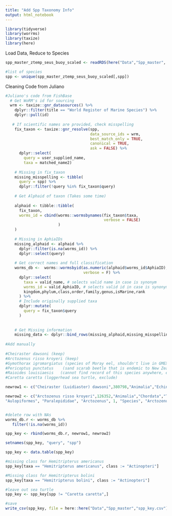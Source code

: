 ```yaml
---
title: "Add Spp Taxonomy Info"
output: html_notebook
---
```


```r
library(tidyverse)
library(worrms)
library(taxize)
library(here)
```

Load Data, Reduce to Species
```r
spp_master_ztemp_seus_buoy_scaled <- readRDS(here("Data","Spp_master", "spp_master_ztemp_seus_buoy_scaled.rds"))

#list of species
spp <- unique(spp_master_ztemp_seus_buoy_scaled[,spp])
```

Cleaning Code from Juliano
```r
#Juliano's code from FishBase
  # Get WoRM's id for sourcing
  wrm <- taxize::gnr_datasources() %>% 
    dplyr::filter(title == "World Register of Marine Species") %>% 
    dplyr::pull(id)
  
   # If scientific names are provided, check misspelling
    fix_taxon <- taxize::gnr_resolve(spp,
                                     data_source_ids = wrm,
                                     best_match_only = TRUE,
                                     canonical = TRUE,
                                     ask = FALSE) %>% 
      dplyr::select(
        query = user_supplied_name,
        taxa = matched_name2)
    
    # Missing in fix_taxon
    missing_misspelling <- tibble(
      query = spp) %>% 
      dplyr::filter(!query %in% fix_taxon$query)
    
    # Get Alphaid of taxon (Takes some time)
    
    alphaid <- tibble::tibble(
      fix_taxon,
      worms_id = cbind(worms::wormsbynames(fix_taxon$taxa,
                                           verbose = FALSE)
                       )
    )
    
    # Missing in AphiaIDs
    missing_alphaid <- alphaid %>% 
      dplyr::filter(is.na(worms_id)) %>% 
      dplyr::select(query)
    
    # Get correct names and full classification
    worms_db <-  worms::wormsbyid(as.numeric(alphaid$worms_id$AphiaID),
                                  verbose = F) %>% 
      dplyr::select(
        taxa = valid_name, # selects valid name in case is synonym
        worms_id = valid_AphiaID, # selects valid id in case is synonym
        kingdom,phylum,class,order,family,genus,isMarine,rank
      ) %>%
      # Include originally supplied taxa
      dplyr::mutate(
        query = fix_taxon$query
      )
    
    
    # Get Missing information
    missing_data <- dplyr::bind_rows(missing_alphaid,missing_misspelling)
    
#Add manually
    	
#Cheiraster dawsoni (keep)
#Arctozenus risso kroyeri (keep)
#Gymothorax igromargiatus (species of Moray eel, shouldn't live in GMEX)
#Pericoptus punctatus    (sand scarab beetle that is endemic to New Zealand, exclude)
#Raioides louisiaesis   (cannot find record of this species anywhere, exclude)
#Caretta caretta (loggerhead sea turtle, exclude)

newrow1 <- c("Cheiraster (Luidiaster) dawsoni",380798,"Animalia","Echinodermata","Asteroidea", "Notomyotida","Benthopectinidae","Cheiraster",1,"Species","Cheiraster dawsoni")

newrow2 <- c("Arctozenus risso kroyeri",126352,"Animalia","Chordata","Teleostei",
"Aulopiformes", "Paralepididae", "Arctozenus", 1, "Species", "Arctozenus risso kroyeri")


#delete row with NAs
worms_db.r <- worms_db %>%
   filter(!is.na(worms_id))

spp_key <- rbind(worms_db.r, newrow1, newrow2)

setnames(spp_key, "query", "spp")

spp_key <- data.table(spp_key)

#missing class for Hemitripterus americanus
spp_key[taxa == "Hemitripterus americanus", class := "Actinopteri"]

#Missing class for Hemitripterus bolini
spp_key[taxa == "Hemitripterus bolini", class := "Actinopteri"]

#leave out sea turtle
spp_key <- spp_key[spp != "Caretta caretta",]

#save
write_csv(spp_key, file = here::here("Data","Spp_master","spp_key.csv"))

```

